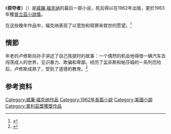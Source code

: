 {{infobox book
| name          = 掠奪者<br />''The Reivers''
| title_orig    = 
| translator    = 
| image         = Reivers.jpg
| caption       = 第一版
| author        = [[威廉·福克納|威廉·福克納]]
| illustrator   = 
| cover_artist  = 
| country       = 美國
| language      = 英語
| series        = 
| genre         = 
| publisher     = [[蘭登書屋|蘭登書屋]]
| release_date  = 1962年
| english_release_date =
| media_type    = 印刷（精裝書 及 平裝書）
| pages         = 
| isbn          = 
| preceded_by   = ''{{link-en|The Mansion (novel)|The Mansion (novel)|The Mansion}}''
| followed_by   = 
}}
《'''掠夺者'''》（{{lang-en|'''''The Reivers'''''}}）是[[威廉·福克纳|威廉·福克纳]]的最后一部小说，死后得以在1962年出版，更於1963年獲[[普立茲小說獎|普立茲小說獎]]。

在这些晚年作品中，福克纳表现了以宽恕和赎罪来救世的愿望。<ref>{{harvnb|李尚信主编|2003|p=358}}</ref>

==情節==
年老的卢修斯向孙子讲述了自己孩提时的故事：一个偶然的机会他得借一辆汽车去闯荡成人的世界，见识暴力、欺骗和卑鄙。经历了孟非斯和帕莎姆的一系列历险后，卢修斯成熟了，受到了道德的教育。<ref>{{harvnb|弗雷里克·J·霍夫曼|1994|p=110、111}}</ref>

==参考资料==
{{reflist}}

{{威廉·福克纳}}
{{普利策小说奖 (1951年-1975年)}}

{{Authority control}}
{{DEFAULTSORT:Reivers, The}}
[[Category:威廉·福克纳作品|Category:威廉·福克纳作品]]
[[Category:1962年長篇小說|Category:1962年長篇小說]]
[[Category:美國小說|Category:美國小說]]
[[Category:普利茲獎獲獎作品|Category:普利茲獎獲獎作品]]
